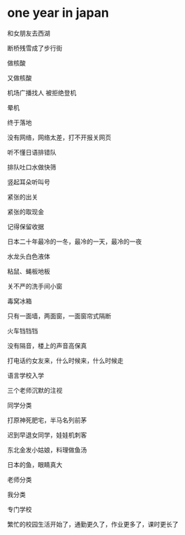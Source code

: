 # one year in japan

和女朋友去西湖

断桥残雪成了步行街

做核酸

又做核酸

机场广播找人 被拒绝登机

晕机

终于落地

没有网络，网络太差，打不开报关网页

听不懂日语排错队

排队吐口水做快筛

竖起耳朵听叫号

紧张的出关

紧张的取现金

记得保留收据

日本二十年最冷的一冬，最冷的一天，最冷的一夜

水龙头白色液体

粘鼠、蝇板地板

关不严的洗手间小窗

毒窝冰箱

只有一面墙，两面窗，一面窗帘式隔断

火车铛铛铛

没有隔音，楼上的声音高保真

打电话约女友来，什么时候来，什么时候走

语言学校入学

三个老师沉默的注视

同学分类

打原神死肥宅，半马名列前茅

迟到早退女同学，娃娃机刺客

东北金发小姑娘，料理做鱼汤

日本的鱼，眼睛真大

老师分类

我分类

专门学校

繁忙的校园生活开始了，通勤更久了，作业更多了，课时更长了


